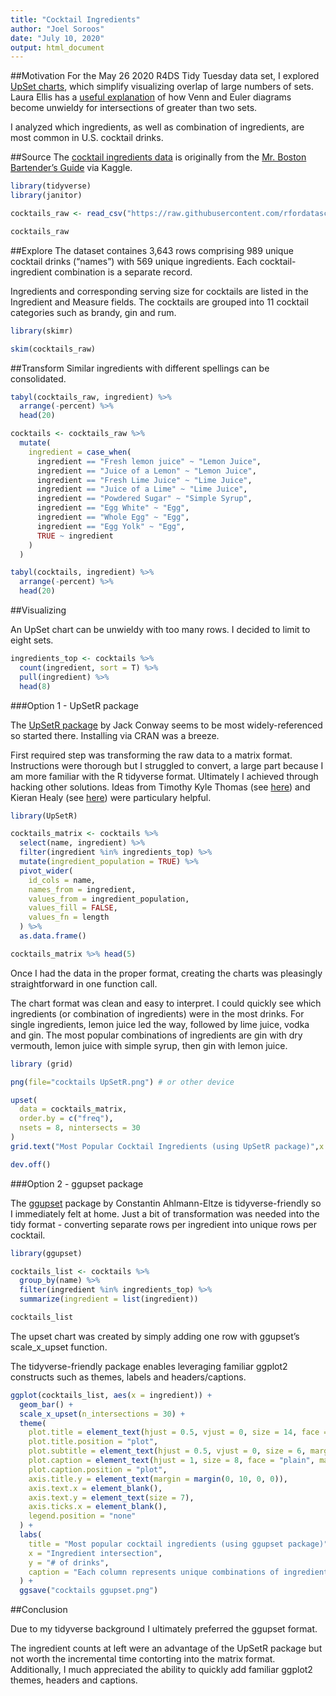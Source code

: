 ```yaml
---
title: "Cocktail Ingredients"
author: "Joel Soroos"
date: "July 10, 2020"
output: html_document
---
```


##Motivation
For the May 26 2020 R4DS Tidy Tuesday data set, I explored [UpSet charts](https://caleydo.org/tools/UpSet/), which simplify visualizing overlap of large numbers of sets.  Laura Ellis has a [useful explanation](https://www.littlemissdata.com/blog/set-analysis) of how Venn and Euler diagrams become unwieldy for intersections of greater than two sets.

I analyzed which ingredients, as well as combination of ingredients, are most common in U.S. cocktail drinks.

##Source 
The [cocktail ingredients data](https://github.com/rfordatascience/tidytuesday/blob/master/data/2020/2020-05-26/readme.md) is originally from the [Mr. Boston Bartender's Guide](http://swizzle.ru/uploads/article_file/17/mr_boston.pdf) via Kaggle.   
```r

library(tidyverse)
library(janitor)

cocktails_raw <- read_csv("https://raw.githubusercontent.com/rfordatascience/tidytuesday/master/data/2020/2020-05-26/boston_cocktails.csv")

cocktails_raw
```


##Explore
The dataset containes 3,643 rows comprising 989 unique cocktail drinks ("names") with 569 unique ingredients.  Each cocktail-ingredient combination is a separate record.  

Ingredients and corresponding serving size for cocktails are listed in the Ingredient and Measure fields.  The cocktails are grouped into 11 cocktail categories such as brandy, gin and rum.


```r

library(skimr)

skim(cocktails_raw)
```


##Transform 
Similar ingredients with different spellings can be consolidated.
```r

tabyl(cocktails_raw, ingredient) %>%
  arrange(-percent) %>%
  head(20)

cocktails <- cocktails_raw %>%
  mutate(
    ingredient = case_when(
      ingredient == "Fresh lemon juice" ~ "Lemon Juice",
      ingredient == "Juice of a Lemon" ~ "Lemon Juice",
      ingredient == "Fresh Lime Juice" ~ "Lime Juice",
      ingredient == "Juice of a Lime" ~ "Lime Juice",
      ingredient == "Powdered Sugar" ~ "Simple Syrup",
      ingredient == "Egg White" ~ "Egg",
      ingredient == "Whole Egg" ~ "Egg",
      ingredient == "Egg Yolk" ~ "Egg",
      TRUE ~ ingredient
    )
  )

tabyl(cocktails, ingredient) %>%
  arrange(-percent) %>%
  head(20)
``` 
##Visualizing

An UpSet chart can be unwieldy with too many rows.  I decided to limit to eight sets.
```r

ingredients_top <- cocktails %>%
  count(ingredient, sort = T) %>%
  pull(ingredient) %>%
  head(8)
```


###Option 1 - UpSetR package

The [UpSetR package](https://www.rdocumentation.org/packages/UpSetR/versions/1.4.0) by Jack Conway seems to be most widely-referenced so started there.  Installing via CRAN was a breeze.

First required step was transforming the raw data to a matrix format.  Instructions were thorough but I struggled to convert, a large part because I am more familiar with the R tidyverse format.  Ultimately I achieved through hacking other solutions.  Ideas from  Timothy Kyle Thomas (see [here](https://timothykylethomas.me/post/r_notebook/tidytuesday22/tidytuesday22/)) and Kieran Healy (see [here](https://www.r-bloggers.com/upset-plots/)) were particulary helpful.

```r

library(UpSetR)

cocktails_matrix <- cocktails %>%
  select(name, ingredient) %>%
  filter(ingredient %in% ingredients_top) %>%
  mutate(ingredient_population = TRUE) %>%
  pivot_wider(
    id_cols = name,
    names_from = ingredient,
    values_from = ingredient_population,
    values_fill = FALSE,
    values_fn = length
  ) %>%
  as.data.frame()

cocktails_matrix %>% head(5)
```


Once I had the data in the proper format, creating the charts was pleasingly straightforward in one function call. 

The chart format was clean and easy to interpret.  I could quickly see which ingredients (or combination of ingredients) were in the most drinks.  For single ingredients, lemon juice led the way, followed by lime juice, vodka and gin. The most popular combinations of ingredients are gin with dry vermouth, lemon juice with simple syrup, then gin with lemon juice.

```r
library (grid)

png(file="cocktails UpSetR.png") # or other device

upset(
  data = cocktails_matrix,
  order.by = c("freq"),
  nsets = 8, nintersects = 30
)
grid.text("Most Popular Cocktail Ingredients (using UpSetR package)",x = 0.65, y=0.95, gp=gpar(fontsize=10))

dev.off()

```


###Option 2 - ggupset package

The [ggupset](https://cran.r-project.org/web/packages/ggupset/readme/README.html) package by Constantin Ahlmann-Eltze is tidyverse-friendly so I immediately felt at home.  Just a bit of transformation was needed into the tidy format - converting separate rows per ingredient into unique rows per cocktail.  
```r

library(ggupset)

cocktails_list <- cocktails %>%
  group_by(name) %>%
  filter(ingredient %in% ingredients_top) %>%
  summarize(ingredient = list(ingredient))

cocktails_list
```


The upset chart was created by simply adding one row with ggupset's scale_x_upset function.

The tidyverse-friendly package enables leveraging familiar ggplot2 constructs such as themes, labels and headers/captions.

```r
ggplot(cocktails_list, aes(x = ingredient)) +
  geom_bar() +
  scale_x_upset(n_intersections = 30) +
  theme(
    plot.title = element_text(hjust = 0.5, vjust = 0, size = 14, face = "bold", margin = margin(0, 0, 15, 0)),
    plot.title.position = "plot",
    plot.subtitle = element_text(hjust = 0.5, vjust = 0, size = 6, margin = margin(0, 0, 2, 0)),
    plot.caption = element_text(hjust = 1, size = 8, face = "plain", margin = margin(15, 0, 0, 0)),
    plot.caption.position = "plot",
    axis.title.y = element_text(margin = margin(0, 10, 0, 0)),
    axis.text.x = element_blank(),
    axis.text.y = element_text(size = 7),
    axis.ticks.x = element_blank(),
    legend.position = "none"
  ) +
  labs(
    title = "Most popular cocktail ingredients (using ggupset package)",
    x = "Ingredient intersection",
    y = "# of drinks",
    caption = "Each column represents unique combinations of ingredients.  Universe is drinks in the Boston Bartender's Guide.\nVisualization: Joel Soroos @soroosj  |  Data: Mr. Boston Bartender's Guide via Kaggle via R4DS Tidy Tuesday"
  ) +
  ggsave("cocktails ggupset.png")
```


##Conclusion

Due to my tidyverse background I ultimately preferred the ggupset format.

The ingredient counts at left were an advantage of the UpSetR package but not worth the incremental time contorting into the matrix format.  Additionally, I much appreciated the ability to quickly add familiar ggplot2 themes, headers and captions.
